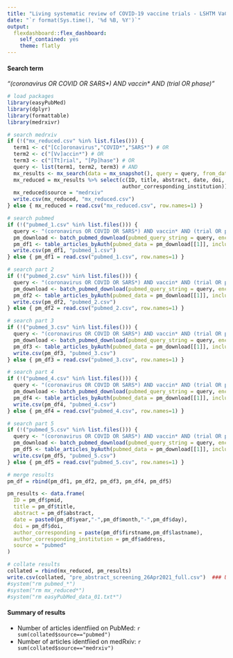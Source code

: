```yaml
---
title: "Living systematic review of COVID-19 vaccine trials - LSHTM VaC tracker"
date: "`r format(Sys.time(), '%d %B, %Y')`"
output: 
  flexdashboard::flex_dashboard:
    self_contained: yes
    theme: flatly 
---
```


#### Search term
*"(coronavirus OR COVID OR SARS\*) AND vaccin\* AND (trial OR phase)"*

```r
# load packages
library(easyPubMed)
library(dplyr)
library(formattable)
library(medrxivr)

# search medrxiv
if (!("mx_reduced.csv" %in% list.files())) {
  term1 <- c("[Cc]oronavirus","COVID*","SARS*") # OR
  term2 <- c("[Vv]accin*") # OR
  term3 <- c("[Tt]rial", "[Pp]hase") # OR
  query <- list(term1, term2, term3) # AND
  mx_results <- mx_search(data = mx_snapshot(), query = query, from_date = "2020-01-01", to_date = "2021-04-26") ### UPDATE ###
  mx_reduced = mx_results %>% select(c(ID, title, abstract, date, doi, author_corresponding, 
                                     author_corresponding_institution))
  mx_reduced$source = "medrxiv"
  write.csv(mx_reduced, "mx_reduced.csv")
} else { mx_reduced = read.csv("mx_reduced.csv", row.names=1) }

# search pubmed
if (!("pubmed_1.csv" %in% list.files())) {
  query <- "(coronavirus OR COVID OR SARS*) AND vaccin* AND (trial OR phase) AND 2020/01/01:2020/06/01[crdt]"
  pm_download <- batch_pubmed_download(pubmed_query_string = query, encoding = "ASCII")
  pm_df1 <- table_articles_byAuth(pubmed_data = pm_download[[1]], included_authors = "first", encoding = "ASCII")
  write.csv(pm_df1, "pubmed_1.csv")
} else { pm_df1 = read.csv("pubmed_1.csv", row.names=1) }

# search part 2
if (!("pubmed_2.csv" %in% list.files())) {
  query <- "(coronavirus OR COVID OR SARS*) AND vaccin* AND (trial OR phase) AND 2020/06/02:2020/08/01[crdt]"
  pm_download <- batch_pubmed_download(pubmed_query_string = query, encoding = "ASCII")
  pm_df2 <- table_articles_byAuth(pubmed_data = pm_download[[1]], included_authors = "first", encoding = "ASCII")
  write.csv(pm_df2, "pubmed_2.csv")
} else { pm_df2 = read.csv("pubmed_2.csv", row.names=1) }

# search part 3
if (!("pubmed_3.csv" %in% list.files())) {
  query <- "(coronavirus OR COVID OR SARS*) AND vaccin* AND (trial OR phase) AND 2020/08/02:2020/11/01[crdt]"
  pm_download <- batch_pubmed_download(pubmed_query_string = query, encoding = "ASCII")
  pm_df3 <- table_articles_byAuth(pubmed_data = pm_download[[1]], included_authors = "first", encoding = "ASCII")
  write.csv(pm_df3, "pubmed_3.csv")
} else { pm_df3 = read.csv("pubmed_3.csv", row.names=1) }

# search part 4
if (!("pubmed_4.csv" %in% list.files())) {
  query <- "(coronavirus OR COVID OR SARS*) AND vaccin* AND (trial OR phase) AND 2020/11/02:2021/02/01[crdt]" 
  pm_download <- batch_pubmed_download(pubmed_query_string = query, encoding = "ASCII")
  pm_df4 <- table_articles_byAuth(pubmed_data = pm_download[[1]], included_authors = "first", encoding = "ASCII")
  write.csv(pm_df4, "pubmed_4.csv")
} else { pm_df4 = read.csv("pubmed_4.csv", row.names=1) }

# search part 5
if (!("pubmed_5.csv" %in% list.files())) {
  query <- "(coronavirus OR COVID OR SARS*) AND vaccin* AND (trial OR phase) AND 2021/02/02:2021/04/26[crdt]" ### UPDATE ###
  pm_download <- batch_pubmed_download(pubmed_query_string = query, encoding = "ASCII")
  pm_df5 <- table_articles_byAuth(pubmed_data = pm_download[[1]], included_authors = "first", encoding = "ASCII")
  write.csv(pm_df5, "pubmed_5.csv")
} else { pm_df5 = read.csv("pubmed_5.csv", row.names=1) }

# merge results
pm_df = rbind(pm_df1, pm_df2, pm_df3, pm_df4, pm_df5)

pm_results <- data.frame(
  ID = pm_df$pmid,
  title = pm_df$title,
  abstract = pm_df$abstract,
  date = paste0(pm_df$year,"-",pm_df$month,"-",pm_df$day),
  doi = pm_df$doi,
  author_corresponding = paste(pm_df$firstname,pm_df$lastname),
  author_corresponding_institution = pm_df$address,
  source = "pubmed"
)

# collate results 
collated = rbind(mx_reduced, pm_results)
write.csv(collated, "pre_abstract_screening_26Apr2021_full.csv")  ### UPDATE ###
#system("rm pubmed_*")
#system("rm mx_reduced*")
#system("rm easyPubMed_data_01.txt*")
```

#### Summary of results
* Number of articles identfiied on PubMed: `r sum(collated$source=="pubmed")`    
* Number of articles identfiied on medRxiv: `r sum(collated$source=="medrxiv")`    
